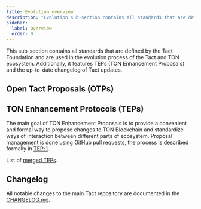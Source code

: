 ```yaml
---
title: Evolution overview
description: "Evolution sub-section contains all standards that are defined by the Tact Foundation and are used in the evolution process of the Tact and TON ecosystem"
sidebar:
  label: Overview
  order: 0
---
```



This sub-section contains all standards that are defined by the Tact Foundation and are used in the evolution process of the Tact and TON ecosystem.
Additionally, it features TEPs (TON Enhancement Proposals) and the up-to-date changelog of Tact updates.

## Open Tact Proposals (OTPs)

<CardGrid>
  <LinkCard
    title="OTP-001"
    href="/ref/evolution/otp-001"
  />
  <LinkCard
    title="OTP-002"
    href="/ref/evolution/otp-002"
  />
  <LinkCard
    title="OTP-003"
    href="/ref/evolution/otp-003"
  />
  <LinkCard
    title="OTP-004"
    href="/ref/evolution/otp-004"
  />
  <LinkCard
    title="OTP-005"
    href="/ref/evolution/otp-005"
  />
  <LinkCard
    title="OTP-006"
    href="/ref/evolution/otp-006"
  />
</CardGrid>

## TON Enhancement Protocols (TEPs)

The main goal of TON Enhancement Proposals is to provide a convenient and formal way to propose changes to TON Blockchain and standardize ways of interaction between different parts of ecosystem. Proposal management is done using GitHub pull requests, the process is described formally in [TEP-1](https://github.com/ton-blockchain/TEPs/blob/master/text/0001-tep-lifecycle.md).

List of [merged TEPs](https://github.com/ton-blockchain/TEPs#merged-teps).

## Changelog

All notable changes to the main Tact repository are documented in the [CHANGELOG.md](https://github.com/tact-lang/tact/blob/main/dev-docs/CHANGELOG.md).
